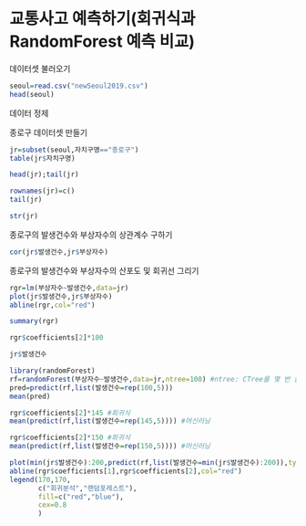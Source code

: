 # 교통사고 예측하기(회귀식과 RandomForest 예측 비교)

데이터셋 불러오기

```r
seoul=read.csv("newSeoul2019.csv")
head(seoul)
```

데이터 정제

종로구 데이터셋 만들기

```r
jr=subset(seoul,자치구명=="종로구")
table(jr$자치구명)
```

```r
head(jr);tail(jr)
```

```r
rownames(jr)=c()
tail(jr)
```

```r
str(jr)
```

종로구의 발생건수와 부상자수의 상관계수 구하기

```r
cor(jr$발생건수,jr$부상자수)
```

종로구의 발생건수와 부상자수의 산포도 및 회귀선 그리기

```r
rgr=lm(부상자수~발생건수,data=jr)
plot(jr$발생건수,jr$부상자수)
abline(rgr,col="red")
```

```r
summary(rgr)
```

```r
rgr$coefficients[2]*100
```

```r
jr$발생건수
```

```r
library(randomForest)
rf=randomForest(부상자수~발생건수,data=jr,ntree=100) #ntree: CTree를 몇 번 쓸 것인가(default:100)
pred=predict(rf,list(발생건수=rep(100,5)))
mean(pred)
```

```r
rgr$coefficients[2]*145 #회귀식
mean(predict(rf,list(발생건수=rep(145,5)))) #머신러닝
```

```r
rgr$coefficients[2]*150 #회귀식
mean(predict(rf,list(발생건수=rep(150,5)))) #머신러닝
```

```r
plot(min(jr$발생건수):200,predict(rf,list(발생건수=min(jr$발생건수):200)),type="l",xlab="발생건수",ylab="부상자수(추정)",col="blue")
abline(rgr$coefficients[1],rgr$coefficients[2],col="red")
legend(170,170,
       c("회귀분석","랜덤포레스트"),
       fill=c("red","blue"),
       cex=0.8
       )
```
